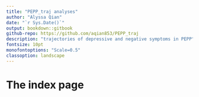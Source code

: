 ```yaml
---
title: "PEPP_traj analyses"
author: "Alyssa Qian"
date: "`r Sys.Date()`"
output: bookdown::gitbook
github-repo: https://github.com/aqian853/PEPP_traj
description: "trajectories of depressive and negative symptoms in PEPP"
fontsize: 10pt
monofontoptions: "Scale=0.5"
classoption: landscape
---
```


# The index page
